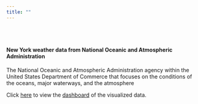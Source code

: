 ```yaml
---
title: ""
---
```


<br></br>

<detail>

#### New York weather data from National Oceanic and Atmospheric Administration

</detail>

The National Oceanic and Atmospheric Administration agency within the United States Department of Commerce that focuses on the conditions of the oceans, major waterways, and the atmosphere

 Click [here](weather.html) to view the [dashboard](weather.html) of the visualized data.